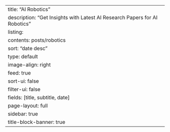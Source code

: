 ---
title: "AI Robotics"
description: "Get Insights with Latest AI Research Papers for AI Robotics"
listing:
  contents: posts/robotics
  sort: "date desc"
  type: default
  image-align: right
  feed: true
  sort-ui: false
  filter-ui: false
  fields: [title, subtitle, date]
page-layout: full
sidebar: true
title-block-banner: true
---
